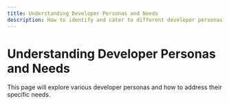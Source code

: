 ```yaml
---
title: Understanding Developer Personas and Needs
description: How to identify and cater to different developer personas
---
```


# Understanding Developer Personas and Needs

This page will explore various developer personas and how to address their specific needs.
